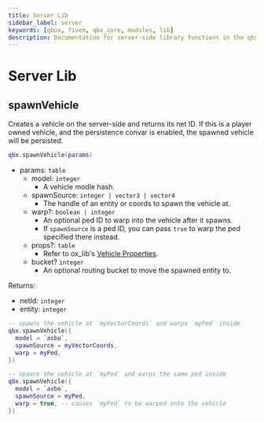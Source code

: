```yaml
---
title: Server Lib
sidebar_label: server
keywords: [qbox, fivem, qbx_core, modules, lib]
description: Documentation for server-side library functions in the qbx_core resource. These functions provide utilities for spawning vehicles, managing entities, and handling server-side operations within the Qbox framework.
---
```


# Server Lib

## spawnVehicle

Creates a vehicle on the server-side and returns its net ID. If this is a player owned vehicle, and the persistence convar is enabled, the spawned vehicle will be persisted.

```lua
qbx.spawnVehicle(params)
```

- params: `table`
  - model: `integer`
    - A vehicle modle hash.
  - spawnSource: `integer | vector3 | vector4`
    - The handle of an entity or coords to spawn the vehicle at.
  - warp?: `boolean | integer`
    - An optional ped ID to warp into the vehicle after it spawns.
    - If `spawnSource` is a ped ID, you can pass `true` to warp the ped specified there instead.
  - props?: `table`
    - Refer to ox_lib's [Vehicle Properties](https://coxdocs.dev/ox_lib/Modules/VehicleProperties/Client#vehicle-properties).
  - bucket? `integer`
    - An optional routing bucket to move the spawned entity to.

Returns:

- netId: `integer`
- entity: `integer`

```lua
-- spawns the vehicle at `myVectorCoords` and warps `myPed` inside
qbx.spawnVehicle({
  model = `asbo`,
  spawnSource = myVectorCoords,
  warp = myPed,
})

-- spawns the vehicle at `myPed` and warps the same ped inside
qbx.spawnVehicle({
  model = `asbo`,
  spawnSource = myPed,
  warp = true, -- causes `myPed` to be warped into the vehicle
})
```